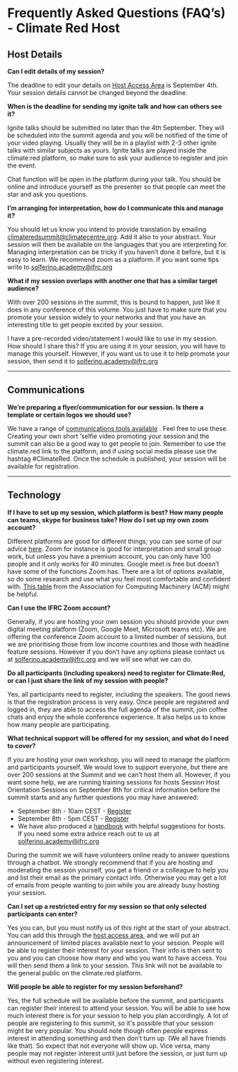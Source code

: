 # Frequently Asked Questions (FAQ’s) - Climate Red Host

## Host Details

**Can I edit details of my session?**

The deadline to edit your details on [Host Access Area](https://go.climate.red/sessions) is September 4th. Your session details cannot be changed beyond the deadline.

**When is the deadline for sending my ignite talk and how can others see it?**

Ignite talks should be submitted no later than the 4th September. They will be scheduled into the summit agenda and you will be notified of the time of your video playing. Usually they will be in a playlist with 2-3 other ignite talks with similar subjects as yours. Ignite talks are played inside the climate:red platform, so make sure to ask your audience to register and join the event.

Chat function will be open in the platform during your talk. You should be online and introduce yourself as the presenter so that people can meet the star and ask you questions.

**I’m arranging for interpretation, how do I communicate this and manage it?**

You should let us know you intend to provide translation by emailing climateredsummit@climatecentre.org. Add it also to your abstract. Your session will then be available on the languages that you are interpreting for. Managing interpretation can be tricky if you haven’t done it before, but it is easy to learn. We recommend zoom as a platform. If you want some tips write to solferino.academy@ifrc.org

**What if my session overlaps with another one that has a similar target audience?**

With over 200 sessions in the summit, this is bound to happen, just like it does in any conference of this volume. You just have to make sure that you promote your session widely to your networks and that you have an interesting title to get people excited by your session.

I have a pre-recorded video/statement I would like to use in my session. How should I share this?
If you are using it in your session, you will have to manage this yourself. However, if you want us to use it to help promote your session, then send it to solferino.academy@ifrc.org

---

## Communications

**We’re preparing a flyer/communication for our session. Is there a template or certain logos we should use?**

We have a range of [communications tools available](https://future-rcrc.com/2020/08/31/climate-red-communications-pack) . Feel free to use these. Creating your own short ‘selfie video promoting your session and the summit can also be a good way to get people to join. Remember to use the climate.red link to the platform, and if using social media please use the hashtag #ClimateRed. Once the schedule is published, your session will be available for registration.

---

## Technology

**If I have to set up my session, which platform is best? How many people can teams, skype for business take? How do I set up my own zoom account?**

Different platforms are good for different things; you can see some of our advice [here](https://future-rcrc.com/2020/06/09/register-for-climatered-virtual-summit/#tools). Zoom for instance is good for interpretation and small group work, but unless you have a premium account, you can only have 100 people and it only works for 40 minutes. Google meet is free but doesn’t have some of the functions Zoom has. There are a lot of options available, so do some research and use what you feel most comfortable and confident with. [This table](https://docs.google.com/document/d/1LLLniPkf48CCZyG_BNy1ylF2wXNlztqNEOnzNuMQmJc/edit#heading=h.z6d7tgqcpugp) from the Association for Computing Machinery (ACM) might be helpful.

**Can I use the IFRC Zoom account?**

Generally, if you are hosting your own session you should provide your own digital meeting platform (Zoom, Google Meet, Microsoft teams etc). We are offering the conference Zoom account to a limited number of sessions, but we are prioritising those from low income countries and those with headline feature sessions. However if you don’t have any options please contact us at solferino.academy@ifrc.org and we will see what we can do.

**Do all participants (including speakers) need to register for Climate:Red, or can I just share the link of my session with people?**

Yes, all participants need to register, including the speakers. The good news is that the registration process is very easy. Once people are registered and logged in, they are able to access the full agenda of the summit, join coffee chats and enjoy the whole conference experience. It also helps us to know how many people are participating.

**What technical support will be offered for my session, and what do I need to cover?**

If you are hosting your own workshop, you will need to manage the platform and participants yourself. We would love to support everyone, but there are over 200 sessions at the Summit and we can’t host them all. However, if you want some help, we are running training sessions for hosts Session Host Orientation Sessions on September 8th for critical information before the summit starts and any further questions you may have answered:

- September 8th - 10am CEST - [Register](https://zoom.us/meeting/register/tJArdOGurDkjGNWp5UAsbX7J5lgEEaTpv0D1)
- September 8th - 5pm CEST - [Register](https://zoom.us/meeting/register/tJYkde2pqD4pE9BuT_yNxxHfUXIZSR2ACobq)
- We have also produced a [handbook](https://future-rcrc.com/wp-content/uploads/2020/08/Climate-Red-Session-Hosts-Handbook-0820-B.pdf) with helpful suggestions for hosts. If you need some extra advice reach out to us at solferino.academy@ifrc.org

During the summit we will have volunteers online ready to answer questions through a chatbot. We strongly recommend that if you are hosting and moderating the session yourself, you get a friend or a colleague to help you and list their email as the primary contact info. Otherwise you may get a lot of emails from people wanting to join while you are already busy hosting your session.

**Can I set up a restricted entry for my session so that only selected participants can enter?**

Yes you can, but you must notify us of this right at the start of your abstract. You can add this through the [host access area](https://go.climate.red/sessions), and we will put an announcement of limited places available next to your session. People will be able to register their interest for your session. Their info is then sent to you and you can choose how many and who you want to have access. You will then send them a link to your session. This link will not be available to the general public on the climate.red platform.

**Will people be able to register for my session beforehand?**

Yes, the full schedule will be available before the summit, and participants can register their interest to attend your session. You will be able to see how much interest there is for your session to help you plan accordingly. A lot of people are registering to this summit, so it's possible that your session might be very popular. You should note though often people express interest in attending something and then don’t turn up. (We all have friends like that). So expect that not everyone will show up. Vice versa, many people may not register interest until just before the session, or just turn up without even registering interest.
